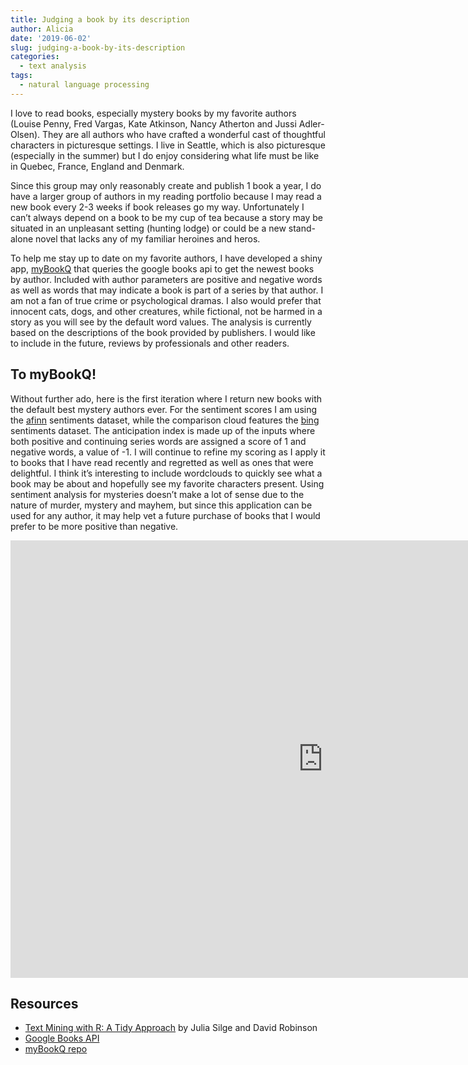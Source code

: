 ```yaml
---
title: Judging a book by its description
author: Alicia
date: '2019-06-02'
slug: judging-a-book-by-its-description
categories:
  - text analysis
tags:
  - natural language processing
---
```


I love to read books, especially mystery books by my favorite authors (Louise Penny, Fred Vargas, Kate Atkinson, Nancy Atherton and Jussi Adler-Olsen). They are all authors who have crafted a wonderful cast of thoughtful characters in picturesque settings. I live in Seattle, which is also picturesque (especially in the summer) but I do enjoy considering what life must be like in Quebec, France, England and Denmark.

Since this group may only reasonably create and publish 1 book a year, I do have a larger group of authors in my reading portfolio because I may read a new book every 2-3 weeks if book releases go my way. Unfortunately I can't always depend on a book to be my cup of tea because a story may be situated in an unpleasant setting (hunting lodge) or could be a new stand-alone novel that lacks any of my familiar heroines and heros.

To help me stay up to date on my favorite authors, I have developed a shiny app, [myBookQ](https://alicia.shinyapps.io/author_search) that queries the google books api to get the newest books by author. Included with author parameters are positive and negative words as well as words that may indicate a book is part of a series by that author. I am not a fan of true crime or psychological dramas. I also would prefer that innocent cats, dogs, and other creatures, while fictional, not be harmed in a story as you will see by the default word values. The analysis is currently based on the descriptions of the book provided by publishers. I would like to include in the future, reviews by professionals and other readers.

## To myBookQ!

Without further ado, here is the first iteration where I return new books with the default best mystery authors ever. For the sentiment scores I am using the [afinn](http://www2.imm.dtu.dk/pubdb/views/publication_details.php?id=6010) sentiments dataset, while the comparison cloud features the [bing](https://www.cs.uic.edu/~liub/FBS/sentiment-analysis.html) sentiments dataset. The anticipation index is made up of the inputs where both positive and continuing series words are assigned a score of 1 and negative words, a value of -1. I will continue to refine my scoring as I apply it to books that I have read recently and regretted as well as ones that were delightful. I think it's interesting to include wordclouds to quickly see what a book may be about and hopefully see my favorite characters present. Using sentiment analysis for mysteries doesn't make a lot of sense due to the nature of murder, mystery and mayhem, but since this application can be used for any author, it may help vet a future purchase of books that I would prefer to be more positive than negative.

<iframe width="1000" height="700" src="https://alicia.shinyapps.io/author_search" frameborder="0" style="border:0" allowfullscreen></iframe>

## Resources

- [Text Mining with R: A Tidy Approach](https://smile.amazon.com/dp/B071K9RT9Z) by Julia Silge and David Robinson
- [Google Books API](https://developers.google.com/books/)
- [myBookQ repo](https://github.com/aliciatb/mybookq)

